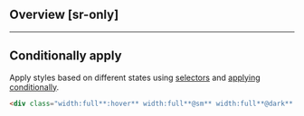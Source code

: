 ## Overview [sr-only]
<Overview/>

---

## Conditionally apply
Apply styles based on different states using [selectors](/guide/state-selectors) and [applying conditionally](/guide/applying-conditionally).
```html
<div class="width:full**:hover** width:full**@sm** width:full**@dark** width:full**@print**">…</div>
```

